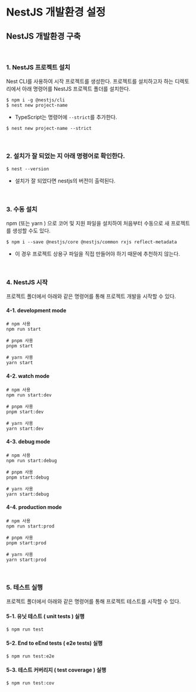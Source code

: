 # NestJS 개발환경 설정

## NestJS 개발환경 구축

<br />

### 1. NestJS 프로젝트 설치

Nest CLI를 사용하여 시작 프로젝트를 생성한다.
프로젝트를 설치하고자 하는 디렉토리에서 아래 명령어를 NestJS 프로젝트 폴더를 설치한다.

```console
$ npm i -g @nestjs/cli
$ nest new project-name
```

* TypeScript는 명령어에 `--strict`를 추가한다.

```console
$ nest new project-name --strict
```

<br />

### 2. 설치가 잘 되었는 지 아래 명령어로 확인한다.

```
$ nest --version
```

- 설치가 잘 되었다면 nestjs의 버전이 출력된다.

<br />

### 3. 수동 설치

npm (또는 yarn ) 으로 코어 및 지원 파일을 설치하여 처음부터 수동으로 새 프로젝트를 생성할 수도 있다.

```console
$ npm i --save @nestjs/core @nestjs/common rxjs reflect-metadata
```

 - 이 경우 프로젝트 상용구 파일을 직접 만들어야 하기 때문에 추천하지 않는다.

<br />

### 4. NestJS 시작

프로젝트 폴더에서 아래와 같은 명령어를 통해 프로젝트 개발을 시작할 수 있다.

#### 4-1. development mode
```console
# npm 사용
npm run start

# pnpm 사용
pnpm start

# yarn 사용
yarn start
```

#### 4-2. watch mode
```console
# npm 사용
npm run start:dev

# pnpm 사용
pnpm start:dev

# yarn 사용
yarn start:dev
```

#### 4-3. debug mode
```console
# npm 사용
npm run start:debug

# pnpm 사용
pnpm start:debug

# yarn 사용
yarn start:debug
```

#### 4-4. production mode
```console
# npm 사용
npm run start:prod

# pnpm 사용
pnpm start:prod

# yarn 사용
yarn start:prod
```

<br />

### 5. 테스트 실행

프로젝트 폴더에서 아래와 같은 명령어를 통해 프로젝트 테스트를 시작할 수 있다.

#### 5-1. 유닛 테스트 ( unit tests ) 실행
```
$ npm run test
```

#### 5-2. End to eEnd tests ( e2e tests) 실행
```
$ npm run test:e2e
```

#### 5-3. 테스트 커버리지 ( test coverage ) 실행
```
$ npm run test:cov
```



 




 



